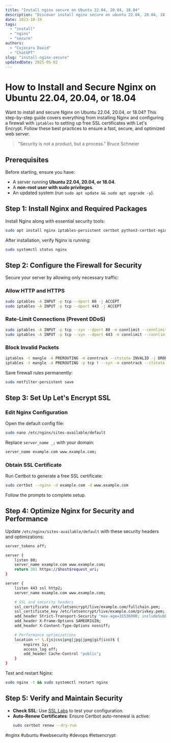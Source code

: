 ```yaml
---
title: "Install nginx secure on Ubuntu 22.04, 20.04, 18.04"
description: "Discover install nginx secure on ubuntu 22.04, 20.04, 18.04 with this in-depth guide, providing actionable insights and practical tips to boost your knowledge and results."
date: 2023-10-19
tags:
  - "install"
  - "nginx"
  - "secure"
authors:
  - "Cojocaru David"
  - "ChatGPT"
slug: "install-nginx-secure"
updatedDate: 2025-05-02
---
```


# How to Install and Secure Nginx on Ubuntu 22.04, 20.04, or 18.04  

Want to install and secure Nginx on Ubuntu 22.04, 20.04, or 18.04? This step-by-step guide covers everything from installing Nginx and configuring a firewall with `iptables` to setting up free SSL certificates with Let's Encrypt. Follow these best practices to ensure a fast, secure, and optimized web server.  

> "Security is not a product, but a process."   Bruce Schneier  

## Prerequisites  

Before starting, ensure you have:  
- A server running **Ubuntu 22.04, 20.04, or 18.04**.  
- A **non-root user with sudo privileges**.  
- An updated system (run `sudo apt update && sudo apt upgrade -y`).  

## Step 1: Install Nginx and Required Packages  

Install Nginx along with essential security tools:  

```bash  
sudo apt install nginx iptables-persistent certbot python3-certbot-nginx curl -y  
```  

After installation, verify Nginx is running:  

```bash  
sudo systemctl status nginx  
```  

## Step 2: Configure the Firewall for Security  

Secure your server by allowing only necessary traffic:  

### Allow HTTP and HTTPS  
```bash  
sudo iptables -A INPUT -p tcp --dport 80 -j ACCEPT  
sudo iptables -A INPUT -p tcp --dport 443 -j ACCEPT  
```  

### Rate-Limit Connections (Prevent DDoS)  
```bash  
sudo iptables -A INPUT -p tcp --syn --dport 80 -m connlimit --connlimit-above 20 --connlimit-mask 24 -j DROP  
sudo iptables -A INPUT -p tcp --syn --dport 443 -m connlimit --connlimit-above 20 --connlimit-mask 24 -j DROP  
```  

### Block Invalid Packets  
```bash  
iptables -t mangle -A PREROUTING -m conntrack --ctstate INVALID -j DROP  
iptables -t mangle -A PREROUTING -p tcp ! --syn -m conntrack --ctstate NEW -j DROP  
```  

Save firewall rules permanently:  
```bash  
sudo netfilter-persistent save  
```  

## Step 3: Set Up Let's Encrypt SSL  

### Edit Nginx Configuration  
Open the default config file:  
```bash  
sudo nano /etc/nginx/sites-available/default  
```  

Replace `server_name _;` with your domain:  
```bash  
server_name example.com www.example.com;  
```  

### Obtain SSL Certificate  
Run Certbot to generate a free SSL certificate:  
```bash  
sudo certbot --nginx -d example.com -d www.example.com  
```  

Follow the prompts to complete setup.  

## Step 4: Optimize Nginx for Security and Performance  

Update `/etc/nginx/sites-available/default` with these security headers and optimizations:  

```bash  
server_tokens off;  

server {  
    listen 80;  
    server_name example.com www.example.com;  
    return 301 https://$host$request_uri;  
}  

server {  
    listen 443 ssl http2;  
    server_name example.com www.example.com;  

    # SSL and security headers  
    ssl_certificate /etc/letsencrypt/live/example.com/fullchain.pem;  
    ssl_certificate_key /etc/letsencrypt/live/example.com/privkey.pem;  
    add_header Strict-Transport-Security "max-age=31536000; includeSubDomains; preload";  
    add_header X-Frame-Options SAMEORIGIN;  
    add_header X-Content-Type-Options nosniff;  

    # Performance optimizations  
    location ~* \.(js|css|png|jpg|jpeg|gif|ico)$ {  
        expires 1y;  
        access_log off;  
        add_header Cache-Control "public";  
    }  
}  
```  

Test and restart Nginx:  
```bash  
sudo nginx -t && sudo systemctl restart nginx  
```  

## Step 5: Verify and Maintain Security  

- **Check SSL**: Use [SSL Labs](https://www.ssllabs.com/ssltest/) to test your configuration.  
- **Auto-Renew Certificates**: Ensure Certbot auto-renewal is active:  
  ```bash  
  sudo certbot renew --dry-run  
  ```  

#nginx #ubuntu #websecurity #devops #letsencrypt